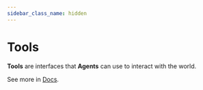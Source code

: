 ```yaml
---
sidebar_class_name: hidden
---
```


# Tools

**Tools** are interfaces that **Agents** can use to interact with the world. 

See more in [Docs](/docs/modules/agents/tools/).
